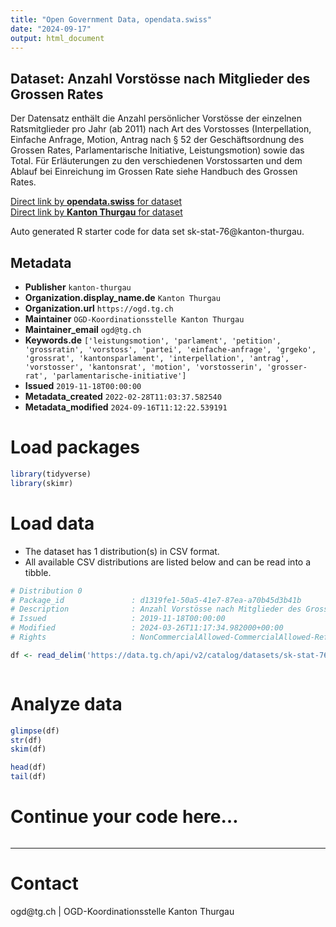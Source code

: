 ```yaml
---
title: "Open Government Data, opendata.swiss"
date: "2024-09-17"
output: html_document
---
```


## Dataset: Anzahl Vorstösse nach Mitglieder des Grossen Rates

Der Datensatz enthält die Anzahl persönlicher Vorstösse der einzelnen Ratsmitglieder pro Jahr (ab 2011) nach Art des Vorstosses (Interpellation, Einfache Anfrage, Motion, Antrag nach § 52 der Geschäftsordnung des Grossen Rates, Parlamentarische Initiative, Leistungsmotion) sowie das Total. Für Erläuterungen zu den verschiedenen Vorstossarten und dem Ablauf bei Einreichung im Grossen Rate siehe Handbuch des Grossen Rates.

[Direct link by **opendata.swiss** for dataset](https://opendata.swiss/de/dataset/vorstosse-im-grossen-rat-kanton-thurgau-anzahl-vorstosse-nach-mitglieder-des-grossen-rates)<br>
[Direct link by **Kanton Thurgau** for dataset](https://data.tg.ch/explore/dataset/sk-stat-76/)

Auto generated R starter code for data set sk-stat-76@kanton-thurgau.

## Metadata

- **Publisher** `kanton-thurgau`
- **Organization.display_name.de** `Kanton Thurgau`
- **Organization.url** `https://ogd.tg.ch`
- **Maintainer** `OGD-Koordinationsstelle Kanton Thurgau`
- **Maintainer_email** `ogd@tg.ch`
- **Keywords.de** `['leistungsmotion', 'parlament', 'petition', 'grossratin', 'vorstoss', 'partei', 'einfache-anfrage', 'grgeko', 'grossrat', 'kantonsparlament', 'interpellation', 'antrag', 'vorstosser', 'kantonsrat', 'motion', 'vorstosserin', 'grosser-rat', 'parlamentarische-initiative']`
- **Issued** `2019-11-18T00:00:00`
- **Metadata_created** `2022-02-28T11:03:37.582540`
- **Metadata_modified** `2024-09-16T11:12:22.539191`


# Load packages

```r

library(tidyverse)
library(skimr)

```

# Load data

-   The dataset has 1 distribution(s) in CSV format.
-   All available CSV distributions are listed below and can be read into a tibble.

```r

# Distribution 0
# Package_id               : d1319fe1-50a5-41e7-87ea-a70b45d3b41b
# Description              : Anzahl Vorstösse nach Mitglieder des Grossen Rates (csv)
# Issued                   : 2019-11-18T00:00:00
# Modified                 : 2024-03-26T11:17:34.982000+00:00
# Rights                   : NonCommercialAllowed-CommercialAllowed-ReferenceRequired

df <- read_delim('https://data.tg.ch/api/v2/catalog/datasets/sk-stat-76/exports/csv?use_labels=true')



```

# Analyze data

```r

glimpse(df)
str(df)
skim(df)

head(df)
tail(df)

```

# Continue your code here...

```r

```

------------------------------------------------------------------------

# Contact

ogd@tg.ch | OGD-Koordinationsstelle Kanton Thurgau
